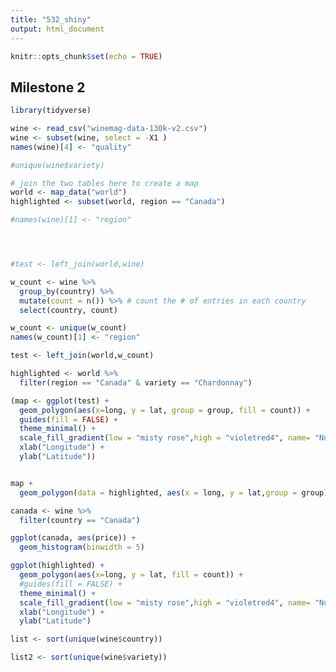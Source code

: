 ```yaml
---
title: "532_shiny"
output: html_document
---
```


```r
knitr::opts_chunk$set(echo = TRUE)
```

## Milestone 2

```r
library(tidyverse)
```

```r
wine <- read_csv("winemag-data-130k-v2.csv")
wine <- subset(wine, select = -X1 )
names(wine)[4] <- "quality"
```

```r
#unique(wine$variety)
```

```r
# join the two tables here to create a map 
world <- map_data("world")
highlighted <- subset(world, region == "Canada")

#names(wine)[1] <- "region"




#test <- left_join(world,wine)

w_count <- wine %>%
  group_by(country) %>% 
  mutate(count = n()) %>% # count the # of entries in each country
  select(country, count)

w_count <- unique(w_count)
names(w_count)[1] <- "region"

test <- left_join(world,w_count)
```
```r
highlighted <- world %>% 
  filter(region == "Canada" & variety == "Chardonnay")
```

```r
(map <- ggplot(test) +
  geom_polygon(aes(x=long, y = lat, group = group, fill = count)) + 
  guides(fill = FALSE) + 
  theme_minimal() +
  scale_fill_gradient(low = "misty rose",high = "violetred4", name= "Numbers of \nEntries") + 
  xlab("Longitude") + 
  ylab("Latitude"))


map +
  geom_polygon(data = highlighted, aes(x = long, y = lat,group = group), fill = NA, colour = "black")
```

```r
canada <- wine %>% 
  filter(country == "Canada")

ggplot(canada, aes(price)) +
  geom_histogram(binwidth = 5)
```

```r
ggplot(highlighted) +
  geom_polygon(aes(x=long, y = lat, fill = count)) + 
  #guides(fill = FALSE) + 
  theme_minimal() +
  scale_fill_gradient(low = "misty rose",high = "violetred4", name= "Numbers of \nEntries") + 
  xlab("Longitude") + 
  ylab("Latitude")
```


```r
list <- sort(unique(wine$country))

list2 <- sort(unique(wine$variety))
```

